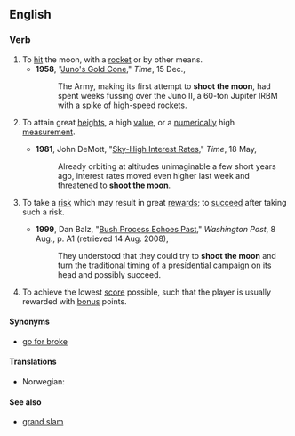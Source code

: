 ==English==

===Verb===
{{en-verb|inf=[[to]] [[shoot]] [[the]] [[moon]]|shoots the moon|shooting the moon|shot the moon}}

# To [[hit]] the moon, with a [[rocket]] or by other means.
#*'''1958''', "[http://www.time.com/time/magazine/article/0,9171,810741,00.html Juno's Gold Cone]," ''Time'', 15 Dec.,
#*:The Army, making its first attempt to '''shoot the moon''', had spent weeks fussing over the Juno II, a 60-ton Jupiter IRBM with a spike of high-speed rockets.
# {{figurative|by extension}} To attain great [[height]]s, a high [[value]], or a [[numerically]] high [[measurement]].
#*'''1981''', John DeMott, "[http://www.time.com/time/magazine/article/0,9171,951682,00.html Sky-High Interest Rates]," ''Time'', 18 May,
#*:Already orbiting at altitudes unimaginable a few short years ago, interest rates moved even higher last week and threatened to '''shoot the moon'''.
# {{idiom}} To take a [[risk]] which may result in great [[rewards]]; to [[succeed]] after taking such a risk.
#*'''1999''', Dan Balz, "[http://www.washingtonpost.com/wp-srv/politics/campaigns/wh2000/stories/campaign080899.htm Bush Process Echoes Past]," ''Washington Post'', 8 Aug., p. A1 (retrieved 14 Aug. 2008),
#*:They understood that they could try to '''shoot the moon''' and turn the traditional timing of a presidential campaign on its head and possibly succeed.
# {{card games}} To achieve the lowest [[score]] possible, such that the player is usually rewarded with [[bonus]] points.

====Synonyms====
* {{italbrac|To take a risk for great rewards}} [[go for broke]]

====Translations====
{{trans-top|to achieve the lowest score possible}}
* Norwegian: {{t-|no|storeslem}}
{{trans-mid}}
{{trans-bottom}}

====See also====
* [[grand slam]]
